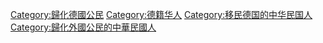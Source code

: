 [[Category:歸化德國公民|Category:歸化德國公民]]
[[Category:德籍华人|Category:德籍华人]]
[[Category:移民德国的中华民国人|Category:移民德国的中华民国人]]
[[Category:歸化外國公民的中華民國人|Category:歸化外國公民的中華民國人]]